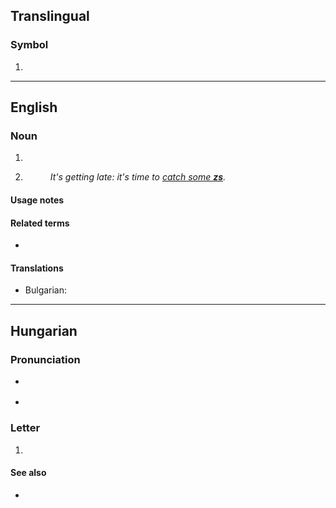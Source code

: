 {{also|Zs|ZS|zS|z's|Z's}}
==Translingual==

===Symbol===
{{mul-symbol}}

# {{SI-unit-abb|zepto|second|[[time]]}}

----

==English==

===Noun===
{{en-plural noun}}

# {{plural of|en|z}}
# {{alternative form of|en|z's|nodot=1}} {{gloss|sleep}}
#: ''It's getting late: it's time to [[catch some zs|catch some '''zs''']].''

====Usage notes====
{{U:en:plurals of letters}}

====Related terms====
* {{l|en|zzzs}}

====Translations====
{{trans-top|slang: sleep}}
* Bulgarian: {{t+|bg|сън|m}}
{{trans-mid}}
{{trans-bottom}}

----

==Hungarian==

===Pronunciation===
* {{sense|phoneme}} {{hu-IPA}}
* {{sense|letter name}} {{hu-IPA|zsé}}

===Letter===
{{hu-letter|upper=Zs|lower=zs}}

# {{Latn-def|hu|letter|44|zsé}}

====See also====
* {{list:Latin script letters/hu}}